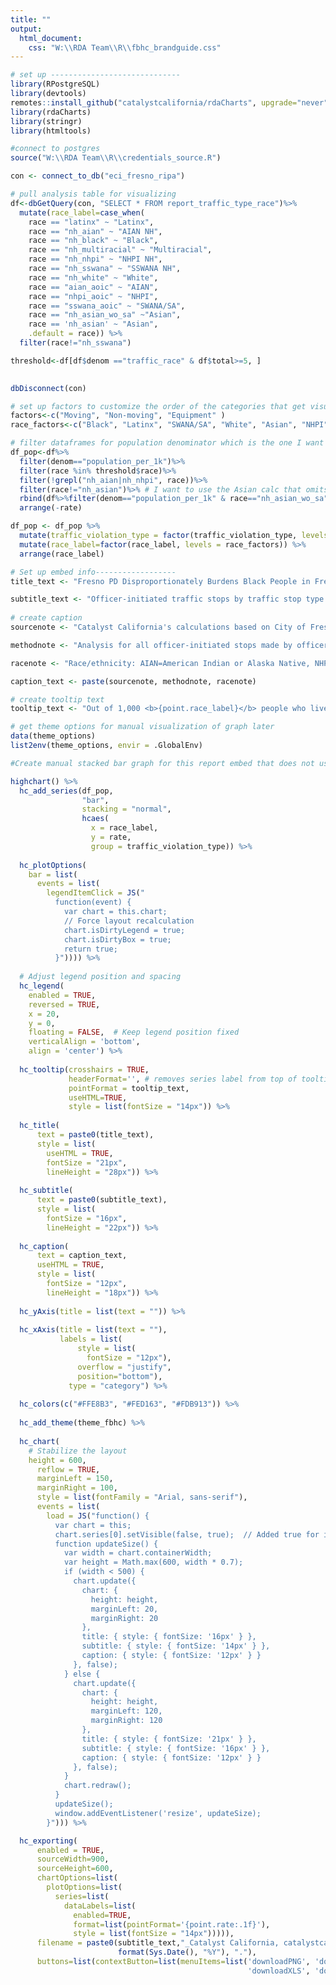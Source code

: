 ```yaml
---
title: ""
output: 
  html_document:
    css: "W:\\RDA Team\\R\\fbhc_brandguide.css"
---
```

<!-- link to Adobe Fonts (Source Serif Pro, Montserrat, Open Sans) -->
<link rel="stylesheet" href="https://use.typekit.net/kjp5mnx.css">

```r

# set up -----------------------------
library(RPostgreSQL)
library(devtools)
remotes::install_github("catalystcalifornia/rdaCharts", upgrade="never") 
library(rdaCharts)
library(stringr)
library(htmltools)

#connect to postgres
source("W:\\RDA Team\\R\\credentials_source.R")

con <- connect_to_db("eci_fresno_ripa")

# pull analysis table for visualizing
df<-dbGetQuery(con, "SELECT * FROM report_traffic_type_race")%>%
  mutate(race_label=case_when(
    race == "latinx" ~ "Latinx",
    race == "nh_aian" ~ "AIAN NH",
    race == "nh_black" ~ "Black",
    race == "nh_multiracial" ~ "Multiracial",
    race == "nh_nhpi" ~ "NHPI NH",
    race == "nh_sswana" ~ "SSWANA NH",
    race == "nh_white" ~ "White",
    race == "aian_aoic" ~ "AIAN", 
    race == "nhpi_aoic" ~ "NHPI",
    race == "sswana_aoic" ~ "SWANA/SA",
    race == "nh_asian_wo_sa" ~"Asian",
    race == 'nh_asian' ~ "Asian", 
    .default = race)) %>%
  filter(race!="nh_sswana")

threshold<-df[df$denom =="traffic_race" & df$total>=5, ]
  

dbDisconnect(con)

# set up factors to customize the order of the categories that get visualized
factors<-c("Moving", "Non-moving", "Equipment" ) 
race_factors<-c("Black", "Latinx", "SWANA/SA", "White", "Asian", "NHPI", "AIAN", "Multiracial" ) 

# filter dataframes for population denominator which is the one I want to visualize
df_pop<-df%>%
  filter(denom=="population_per_1k")%>%
  filter(race %in% threshold$race)%>%
  filter(!grepl("nh_aian|nh_nhpi", race))%>%
  filter(race!="nh_asian")%>% # I want to use the Asian calc that omits South Asian from the denominator
  rbind(df%>%filter(denom=="population_per_1k" & race=="nh_asian_wo_sa"))%>%
  arrange(-rate)

df_pop <- df_pop %>%
  mutate(traffic_violation_type = factor(traffic_violation_type, levels = factors))%>%
  mutate(race_label=factor(race_label, levels = race_factors)) %>%
  arrange(race_label)

```

```r
# Set up embed info------------------
title_text <- "Fresno PD Disproportionately Burdens Black People in Fresno with Traffic Stops Across all Stop Types"

subtitle_text <- "Officer-initiated traffic stops by traffic stop type and perceived race per 1K people of same race"
  
# create caption 
sourcenote <- "Catalyst California's calculations based on City of Fresno's Police Stop Data (2022), catalystcalifornia.org, 2024. "

methodnote <- "Analysis for all officer-initiated stops made by officers in 2022. Less than 5 people Fresno PD perceived as NHPI or Multiracial were stopped in officer-initiated traffic stop in 2022. For data masking purposes the data for these groups is suppressed from this chart."

racenote <- "Race/ethnicity: AIAN=American Indian or Alaska Native, NHPI=Native Hawaiian or Pacific Islander, SWANA/SA=Southwest Asian (Middle Eastern) or North African, or South Asian."

caption_text <- paste(sourcenote, methodnote, racenote)

# create tooltip text
tooltip_text <- "Out of 1,000 <b>{point.race_label}</b> people who live in Fresno City, Fresno PD stopped <b>{point.rate:.1f}</b> people they perceived as <b>{point.race_label}</b> in a <b>{point.traffic_violation_type} traffic stop<b>,  or a total of <b>{point.count:.1f}</b> people."

# get theme options for manual visualization of graph later
data(theme_options)
list2env(theme_options, envir = .GlobalEnv)

```

```r

#Create manual stacked bar graph for this report embed that does not use the rda chart package

highchart() %>%
  hc_add_series(df_pop,
                "bar",
                stacking = "normal",
                hcaes(
                  x = race_label,
                  y = rate,
                  group = traffic_violation_type)) %>%
  
  hc_plotOptions(
    bar = list(
      events = list(
        legendItemClick = JS("
          function(event) {
            var chart = this.chart;
            // Force layout recalculation
            chart.isDirtyLegend = true;
            chart.isDirtyBox = true;
            return true;
          }")))) %>%
  
  # Adjust legend position and spacing
  hc_legend(
    enabled = TRUE,
    reversed = TRUE,
    x = 20,
    y = 0,
    floating = FALSE,  # Keep legend position fixed
    verticalAlign = 'bottom',
    align = 'center') %>%
  
  hc_tooltip(crosshairs = TRUE,
             headerFormat='', # removes series label from top of tooltip
             pointFormat = tooltip_text,
             useHTML=TRUE,
             style = list(fontSize = "14px")) %>%
  
  hc_title(
      text = paste0(title_text),
      style = list(
        useHTML = TRUE,
        fontSize = "21px",
        lineHeight = "28px")) %>%
  
  hc_subtitle(
      text = paste0(subtitle_text),
      style = list(
        fontSize = "16px",
        lineHeight = "22px")) %>%
  
  hc_caption(
      text = caption_text,
      useHTML = TRUE,
      style = list(
        fontSize = "12px",
        lineHeight = "18px")) %>%
  
  hc_yAxis(title = list(text = "")) %>%
  
  hc_xAxis(title = list(text = ""),
           labels = list(
               style = list(
                 fontSize = "12px"),
               overflow = "justify",
               position="bottom"),
             type = "category") %>%
  
  hc_colors(c("#FFE8B3", "#FED163", "#FDB913")) %>%
  
  hc_add_theme(theme_fbhc) %>%
  
  hc_chart(
    # Stabilize the layout
    height = 600,
      reflow = TRUE,
      marginLeft = 150,
      marginRight = 100,
      style = list(fontFamily = "Arial, sans-serif"),
      events = list(
        load = JS("function() {
          var chart = this;
          chart.series[0].setVisible(false, true);  // Added true for immediate redraw
          function updateSize() {
            var width = chart.containerWidth;
            var height = Math.max(600, width * 0.7);
            if (width < 500) {
              chart.update({
                chart: {
                  height: height,
                  marginLeft: 20,
                  marginRight: 20
                },
                title: { style: { fontSize: '16px' } },
                subtitle: { style: { fontSize: '14px' } },
                caption: { style: { fontSize: '12px' } }
              }, false);
            } else {
              chart.update({
                chart: {
                  height: height,
                  marginLeft: 120,
                  marginRight: 120
                },
                title: { style: { fontSize: '21px' } },
                subtitle: { style: { fontSize: '16px' } },
                caption: { style: { fontSize: '12px' } }
              }, false);
            }
            chart.redraw();
          }
          updateSize();
          window.addEventListener('resize', updateSize);
        }"))) %>%

  hc_exporting(
      enabled = TRUE,
      sourceWidth=900,
      sourceHeight=600,
      chartOptions=list(
        plotOptions=list(
          series=list(
            dataLabels=list(
              enabled=TRUE,
              format=list(pointFormat='{point.rate:.1f}'),
              style = list(fontSize = "14px"))))),
      filename = paste0(subtitle_text,"_Catalyst California, catalystcalifornia.org, ",
                        format(Sys.Date(), "%Y"), "."),
      buttons=list(contextButton=list(menuItems=list('downloadPNG', 'downloadSVG',
                                                     'downloadXLS', 'downloadCSV'))))


```
<script>
  widg = document.getElementsByClassName('html-widget'); //find widgets
  for (let i = 0; i < widg.length; i++) { //loop through
    document.getElementsByClassName('highchart')[i].style.width = '100%'; //adjust width
    document.getElementsByClassName('highchart')[i].style.height = '100%'; //adjust height
  }
</script>